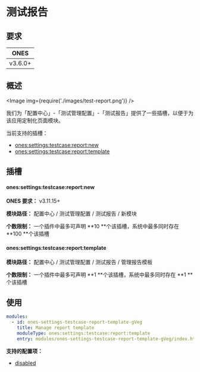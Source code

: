 # 测试报告

## 要求

|  ONES   |
| :-----: |
| v3.6.0+ |

## 概述

<Image img={require('./images/test-report.png')} />

我们为「配置中心」-「测试管理配置」-「测试报告」提供了一些插槽，以便于为该应用定制化页面模块。

当前支持的插槽：

- [ones:settings:testcase:report:new](#onessettingstestcasereportnew)
- [ones:settings:testcase:report:template](#onessettingstestcasereporttemplate)

## 插槽

#### ones:settings:testcase:report:new

**ONES 要求：** v3.11.15+

**模块路径：** 配置中心 / 测试管理配置 / 测试报告 / 新模块

**个数限制：** 一个插件中最多可声明 **10 **个该插槽，系统中最多同时存在 **100 **个该插槽

#### ones:settings:testcase:report:template

**模块路径：** 配置中心 / 测试管理配置 / 测试报告 / 管理报告模板

**个数限制：** 一个插件中最多可声明 **1 **个该插槽，系统中最多同时存在 **1 **个该插槽

## 使用

```yaml
modules:
  - id: ones-settings-testcase-report-template-gVeg
    title: Manage report template
    moduleType: ones:settings:testcase:report:template
    entry: modules/ones-settings-testcase-report-template-gVeg/index.html
```

**支持的配置项：**

- [disabled](../../../../../../reference/config/plugin.yaml#disabled)
